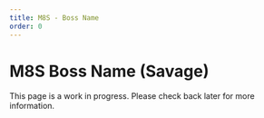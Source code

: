 ```yaml
---
title: M8S - Boss Name
order: 0
---
```


# M8S Boss Name (Savage)

This page is a work in progress. Please check back later for more information.